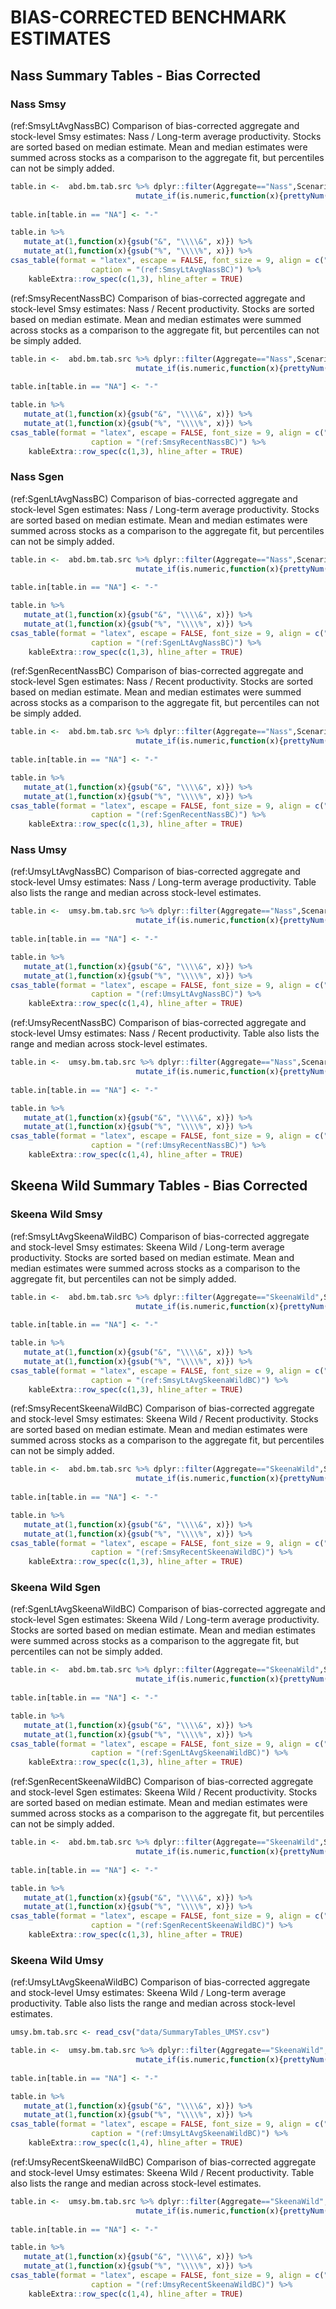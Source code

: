 # BIAS-CORRECTED BENCHMARK ESTIMATES {#BiasCorrectedBM}


## Nass Summary Tables - Bias Corrected

### Nass Smsy

(ref:SmsyLtAvgNassBC) Comparison of bias-corrected aggregate and stock-level Smsy estimates: Nass / Long-term average productivity.  Stocks are sorted based on median estimate. Mean and median estimates were summed across stocks as a comparison to the aggregate fit, but percentiles can not be simply added. 

```r

table.in <-  abd.bm.tab.src %>% dplyr::filter(Aggregate=="Nass",Scenario == "LTAvg",BM == "Smsy.c") %>% select(-Aggregate,-Scenario,-BM) %>%
							mutate_if(is.numeric,function(x){prettyNum(round(x), big.mark=",")})
	
table.in[table.in == "NA"] <- "-"

table.in %>%
   mutate_at(1,function(x){gsub("&", "\\\\&", x)}) %>% 
   mutate_at(1,function(x){gsub("%", "\\\\%", x)}) %>%
csas_table(format = "latex", escape = FALSE, font_size = 9, align = c("l",rep("r",6)),
                  caption = "(ref:SmsyLtAvgNassBC)") %>%
    kableExtra::row_spec(c(1,3), hline_after = TRUE) 

```



(ref:SmsyRecentNassBC) Comparison of bias-corrected aggregate and stock-level Smsy estimates: Nass / Recent productivity.  Stocks are sorted based on median estimate. Mean and median estimates were summed across stocks as a comparison to the aggregate fit, but percentiles can not be simply added. 

```r


table.in <-  abd.bm.tab.src %>% dplyr::filter(Aggregate=="Nass",Scenario == "Now",BM == "Smsy.c") %>% select(-Aggregate,-Scenario,-BM) %>%
							mutate_if(is.numeric,function(x){prettyNum(round(x), big.mark=",")})
	
table.in[table.in == "NA"] <- "-"

table.in %>%
   mutate_at(1,function(x){gsub("&", "\\\\&", x)}) %>% 
   mutate_at(1,function(x){gsub("%", "\\\\%", x)}) %>%
csas_table(format = "latex", escape = FALSE, font_size = 9, align = c("l",rep("r",6)),
                  caption = "(ref:SmsyRecentNassBC)") %>%
    kableExtra::row_spec(c(1,3), hline_after = TRUE) 

```


\clearpage
### Nass Sgen


(ref:SgenLtAvgNassBC) Comparison of bias-corrected aggregate and stock-level Sgen estimates: Nass / Long-term average productivity.  Stocks are sorted based on median estimate. Mean and median estimates were summed across stocks as a comparison to the aggregate fit, but percentiles can not be simply added. 

```r

table.in <-  abd.bm.tab.src %>% dplyr::filter(Aggregate=="Nass",Scenario == "LTAvg",BM == "Sgen.c") %>% select(-Aggregate,-Scenario,-BM) %>%
							mutate_if(is.numeric,function(x){prettyNum(round(x), big.mark=",")})
	
table.in[table.in == "NA"] <- "-"

table.in %>%
   mutate_at(1,function(x){gsub("&", "\\\\&", x)}) %>% 
   mutate_at(1,function(x){gsub("%", "\\\\%", x)}) %>%
csas_table(format = "latex", escape = FALSE, font_size = 9, align = c("l",rep("r",6)),
                  caption = "(ref:SgenLtAvgNassBC)") %>%
    kableExtra::row_spec(c(1,3), hline_after = TRUE) 

```



(ref:SgenRecentNassBC) Comparison of bias-corrected aggregate and stock-level Sgen estimates: Nass / Recent productivity.  Stocks are sorted based on median estimate. Mean and median estimates were summed across stocks as a comparison to the aggregate fit, but percentiles can not be simply added. 

```r


table.in <-  abd.bm.tab.src %>% dplyr::filter(Aggregate=="Nass",Scenario == "Now",BM == "Sgen.c") %>% select(-Aggregate,-Scenario,-BM) %>%
							mutate_if(is.numeric,function(x){prettyNum(round(x), big.mark=",")})
	
table.in[table.in == "NA"] <- "-"

table.in %>%
   mutate_at(1,function(x){gsub("&", "\\\\&", x)}) %>% 
   mutate_at(1,function(x){gsub("%", "\\\\%", x)}) %>%
csas_table(format = "latex", escape = FALSE, font_size = 9, align = c("l",rep("r",6)),
                  caption = "(ref:SgenRecentNassBC)") %>%
    kableExtra::row_spec(c(1,3), hline_after = TRUE) 

```


\clearpage

### Nass Umsy

(ref:UmsyLtAvgNassBC) Comparison of bias-corrected aggregate and stock-level Umsy estimates: Nass / Long-term average productivity.  Table also lists the range and median across stock-level estimates.

```r

table.in <-  umsy.bm.tab.src %>% dplyr::filter(Aggregate=="Nass",Scenario == "LTAvg",BM == "Umsy.c") %>% select(-Aggregate,-Scenario,-BM) %>%
							mutate_if(is.numeric,function(x){prettyNum(round(x), big.mark=",")})
	
table.in[table.in == "NA"] <- "-"

table.in %>%
   mutate_at(1,function(x){gsub("&", "\\\\&", x)}) %>% 
   mutate_at(1,function(x){gsub("%", "\\\\%", x)}) %>%
csas_table(format = "latex", escape = FALSE, font_size = 9, align = c("l",rep("r",6)),
                  caption = "(ref:UmsyLtAvgNassBC)") %>%
    kableExtra::row_spec(c(1,4), hline_after = TRUE) 

```



(ref:UmsyRecentNassBC) Comparison of bias-corrected aggregate and stock-level Umsy estimates: Nass / Recent productivity.  Table also lists the range and median across stock-level estimates.

```r

table.in <-  umsy.bm.tab.src %>% dplyr::filter(Aggregate=="Nass",Scenario == "Now",BM == "Umsy.c") %>% select(-Aggregate,-Scenario,-BM) %>%
							mutate_if(is.numeric,function(x){prettyNum(round(x), big.mark=",")})
	
table.in[table.in == "NA"] <- "-"

table.in %>%
   mutate_at(1,function(x){gsub("&", "\\\\&", x)}) %>% 
   mutate_at(1,function(x){gsub("%", "\\\\%", x)}) %>%
csas_table(format = "latex", escape = FALSE, font_size = 9, align = c("l",rep("r",6)),
                  caption = "(ref:UmsyRecentNassBC)") %>%
    kableExtra::row_spec(c(1,4), hline_after = TRUE) 

```





\clearpage
## Skeena Wild Summary Tables - Bias Corrected

### Skeena Wild Smsy

(ref:SmsyLtAvgSkeenaWildBC) Comparison of bias-corrected aggregate and stock-level Smsy estimates: Skeena Wild / Long-term average productivity. Stocks are sorted based on median estimate. Mean and median estimates were summed across stocks as a comparison to the aggregate fit, but percentiles can not be simply added. 

```r

table.in <-  abd.bm.tab.src %>% dplyr::filter(Aggregate=="SkeenaWild",Scenario == "LTAvg",BM == "Smsy.c") %>% select(-Aggregate,-Scenario,-BM) %>%
							mutate_if(is.numeric,function(x){prettyNum(round(x), big.mark=",")})
	
table.in[table.in == "NA"] <- "-"

table.in %>%
   mutate_at(1,function(x){gsub("&", "\\\\&", x)}) %>% 
   mutate_at(1,function(x){gsub("%", "\\\\%", x)}) %>%
csas_table(format = "latex", escape = FALSE, font_size = 9, align = c("l",rep("r",6)),
                  caption = "(ref:SmsyLtAvgSkeenaWildBC)") %>%
    kableExtra::row_spec(c(1,3), hline_after = TRUE) 

```


\clearpage
(ref:SmsyRecentSkeenaWildBC) Comparison of bias-corrected aggregate and stock-level Smsy estimates: Skeena Wild / Recent productivity.  Stocks are sorted based on median estimate. Mean and median estimates were summed across stocks as a comparison to the aggregate fit, but percentiles can not be simply added. 

```r


table.in <-  abd.bm.tab.src %>% dplyr::filter(Aggregate=="SkeenaWild",Scenario == "Now",BM == "Smsy.c") %>% select(-Aggregate,-Scenario,-BM) %>%
							mutate_if(is.numeric,function(x){prettyNum(round(x), big.mark=",")})
	
table.in[table.in == "NA"] <- "-"

table.in %>%
   mutate_at(1,function(x){gsub("&", "\\\\&", x)}) %>% 
   mutate_at(1,function(x){gsub("%", "\\\\%", x)}) %>%
csas_table(format = "latex", escape = FALSE, font_size = 9, align = c("l",rep("r",6)),
                  caption = "(ref:SmsyRecentSkeenaWildBC)") %>%
    kableExtra::row_spec(c(1,3), hline_after = TRUE) 

```


\clearpage
### Skeena Wild Sgen


(ref:SgenLtAvgSkeenaWildBC) Comparison of bias-corrected aggregate and stock-level Sgen estimates: Skeena Wild / Long-term average productivity. Stocks are sorted based on median estimate. Mean and median estimates were summed across stocks as a comparison to the aggregate fit, but percentiles can not be simply added. 

```r

table.in <-  abd.bm.tab.src %>% dplyr::filter(Aggregate=="SkeenaWild",Scenario == "LTAvg",BM == "Sgen.c") %>% select(-Aggregate,-Scenario,-BM) %>%
							mutate_if(is.numeric,function(x){prettyNum(round(x), big.mark=",")})
	
table.in[table.in == "NA"] <- "-"

table.in %>%
   mutate_at(1,function(x){gsub("&", "\\\\&", x)}) %>% 
   mutate_at(1,function(x){gsub("%", "\\\\%", x)}) %>%
csas_table(format = "latex", escape = FALSE, font_size = 9, align = c("l",rep("r",6)),
                  caption = "(ref:SgenLtAvgSkeenaWildBC)") %>%
    kableExtra::row_spec(c(1,3), hline_after = TRUE) 

```


\clearpage
(ref:SgenRecentSkeenaWildBC) Comparison of bias-corrected aggregate and stock-level Sgen estimates: Skeena Wild / Recent productivity.  Stocks are sorted based on median estimate. Mean and median estimates were summed across stocks as a comparison to the aggregate fit, but percentiles can not be simply added.  

```r


table.in <-  abd.bm.tab.src %>% dplyr::filter(Aggregate=="SkeenaWild",Scenario == "Now",BM == "Sgen.c") %>% select(-Aggregate,-Scenario,-BM) %>%
							mutate_if(is.numeric,function(x){prettyNum(round(x), big.mark=",")})
	
table.in[table.in == "NA"] <- "-"

table.in %>%
   mutate_at(1,function(x){gsub("&", "\\\\&", x)}) %>% 
   mutate_at(1,function(x){gsub("%", "\\\\%", x)}) %>%
csas_table(format = "latex", escape = FALSE, font_size = 9, align = c("l",rep("r",6)),
                  caption = "(ref:SgenRecentSkeenaWildBC)") %>%
    kableExtra::row_spec(c(1,3), hline_after = TRUE) 

```




\clearpage

### Skeena Wild Umsy

(ref:UmsyLtAvgSkeenaWildBC) Comparison of bias-corrected aggregate and stock-level Umsy estimates: Skeena Wild / Long-term average productivity.  Table also lists the range and median across stock-level estimates.

```r

umsy.bm.tab.src <- read_csv("data/SummaryTables_UMSY.csv")

table.in <-  umsy.bm.tab.src %>% dplyr::filter(Aggregate=="SkeenaWild",Scenario == "LTAvg",BM == "Umsy.c") %>% select(-Aggregate,-Scenario,-BM) %>%
							mutate_if(is.numeric,function(x){prettyNum(round(x), big.mark=",")})
	
table.in[table.in == "NA"] <- "-"

table.in %>%
   mutate_at(1,function(x){gsub("&", "\\\\&", x)}) %>% 
   mutate_at(1,function(x){gsub("%", "\\\\%", x)}) %>%
csas_table(format = "latex", escape = FALSE, font_size = 9, align = c("l",rep("r",6)),
                  caption = "(ref:UmsyLtAvgSkeenaWildBC)") %>%
    kableExtra::row_spec(c(1,4), hline_after = TRUE) 

```


\clearpage
(ref:UmsyRecentSkeenaWildBC) Comparison of bias-corrected aggregate and stock-level Umsy estimates: Skeena Wild / Recent productivity.  Table also lists the range and median across stock-level estimates.

```r

table.in <-  umsy.bm.tab.src %>% dplyr::filter(Aggregate=="SkeenaWild",Scenario == "Now",BM == "Umsy.c") %>% select(-Aggregate,-Scenario,-BM) %>%
							mutate_if(is.numeric,function(x){prettyNum(round(x), big.mark=",")})
	
table.in[table.in == "NA"] <- "-"

table.in %>%
   mutate_at(1,function(x){gsub("&", "\\\\&", x)}) %>% 
   mutate_at(1,function(x){gsub("%", "\\\\%", x)}) %>%
csas_table(format = "latex", escape = FALSE, font_size = 9, align = c("l",rep("r",6)),
                  caption = "(ref:UmsyRecentSkeenaWildBC)") %>%
    kableExtra::row_spec(c(1,4), hline_after = TRUE) 

```


